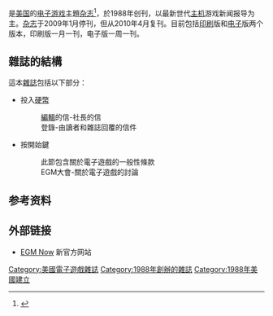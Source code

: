 {{NoteTA
| G1=Games
}}
{{Infobox magazine
| title = Electronic Gaming Monthly
| logo = Electronic Gaming Monthly EGM 2nd Logo.png
| logo_size = 200px
| editor = Steve Harris
| editor_title =
| previous_editor =
| staff_writer =
| photographer =
| category = [[電子遊戲|電子遊戲]]
| frequency = 月份
| circulation =
| publisher = EGM Media, LLC
| founder = Steve Harris
| founded = 1988年
| firstdate = 1989年3月31日
| finaldate = 2009年1月6日<br />2010年4月复刊
| finalnumber =
| company =
| country = [[美國|美國]]
| based = [[Lombard,_Illinois|Lombard, Illinois]]
| language = [[英語|英語]]
| website = {{URL|http://www.egmnow.com}}
| issn = 1058-918X
| oclc =
}}

{{vgname|电子游戏月刊|ja=Electronic Gaming Monthly|简称EGM}}是[[美国|美国]]的[[电子游戏|电子游戏]]主題[[杂志|杂志]]<ref>{{cite web |last=Sliwinski |first=Alexander |url=http://www.joystiq.com/2009/06/22/heres-your-new-issue-of-egm-its-called-maxim/ |title=Here's your new issue of EGM! It's called Maxim |publisher=Joystiq |date=2009-06-22 |accessdate=2014-01-06 |archive-url=https://web.archive.org/web/20131213070651/http://www.joystiq.com/2009/06/22/heres-your-new-issue-of-egm-its-called-maxim/ |archive-date=2013-12-13 |dead-url=yes }}</ref>，於1988年创刊，以最新世代[[游戏主机|主机]]游戏新闻报导为主。[[杂志|杂志]]于2009年1月停刊，但从2010年4月复刊。目前包括[[印刷|印刷]]版和[[电子|电子]]版两个版本，印刷版一月一刊，电子版一周一刊。

== 雜誌的結構 ==

這本[[雜誌|雜誌]]包括以下部分：

* 投入[[硬幣|硬幣]]
*: [[編輯|編輯]]的信-社長的信
*: 登錄-由讀者和雜誌回覆的信件
* 按開始鍵
*: 此節包含關於電子遊戲的一般性條款
*: EGM大會-關於電子遊戲的討論

== 参考资料 ==
{{reflist}}

== 外部链接 ==

* [http://www.egmnow.com/ EGM Now] {{Wayback|url=http://www.egmnow.com/ |date=20140222133431 }} 新官方网站

{{Video Game Critics}}

{{DEFAULTSORT:Electronic Gaming Monthly}}
[[Category:美國電子遊戲雜誌|Category:美國電子遊戲雜誌]]
[[Category:1988年創辦的雜誌|Category:1988年創辦的雜誌]]
[[Category:1988年美國建立|Category:1988年美國建立]]